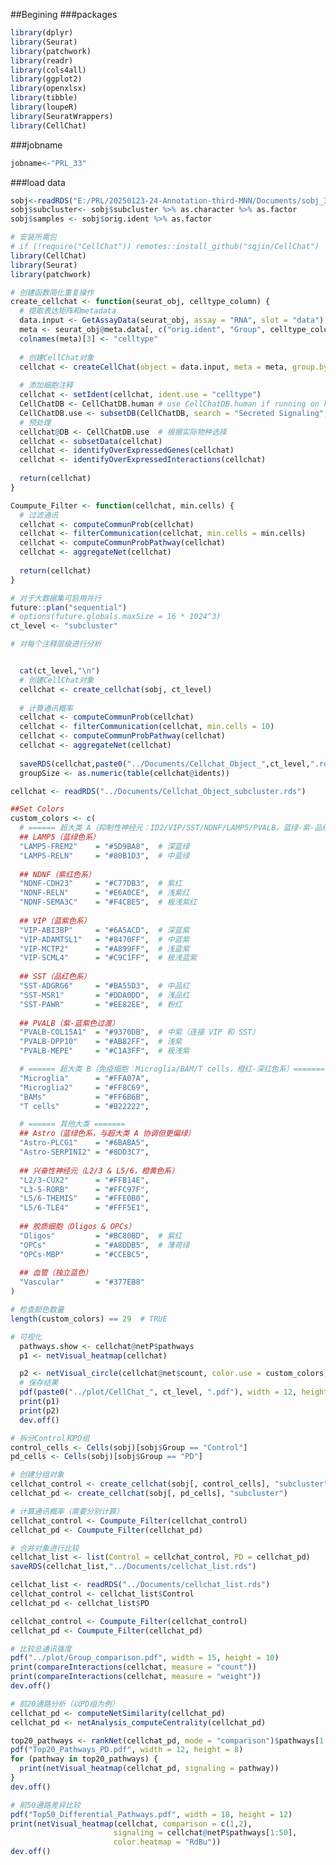 ##Begining 
###packages

```r
library(dplyr)
library(Seurat)
library(patchwork)
library(readr)
library(cols4all)
library(ggplot2)
library(openxlsx)
library(tibble)
library(loupeR)
library(SeuratWrappers)
library(CellChat)
```

###jobname

```r
jobname<-"PRL_33"
```

###load data

```r
sobj<-readRDS("E:/PRL/20250123-24-Annotation-third-MNN/Documents/sobj_3rd_cleaned.rds")
sobj$subcluster<- sobj$subcluster %>% as.character %>% as.factor
sobj$samples <- sobj$orig.ident %>% as.factor
```

```r
# 安装所需包
# if (!require("CellChat")) remotes::install_github("sqjin/CellChat")
library(CellChat)
library(Seurat)
library(patchwork)

# 创建函数简化重复操作
create_cellchat <- function(seurat_obj, celltype_column) {
  # 提取表达矩阵和metadata
  data.input <- GetAssayData(seurat_obj, assay = "RNA", slot = "data")
  meta <- seurat_obj@meta.data[, c("orig.ident", "Group", celltype_column,"samples")]
  colnames(meta)[3] <- "celltype"
  
  # 创建CellChat对象
  cellchat <- createCellChat(object = data.input, meta = meta, group.by = "celltype")
  
  # 添加细胞注释
  cellchat <- setIdent(cellchat, ident.use = "celltype")
  CellChatDB <- CellChatDB.human # use CellChatDB.human if running on human data
  CellChatDB.use <- subsetDB(CellChatDB, search = "Secreted Signaling", key = "annotation") # use Secreted Signaling
  # 预处理
  cellchat@DB <- CellChatDB.use  # 根据实际物种选择
  cellchat <- subsetData(cellchat)
  cellchat <- identifyOverExpressedGenes(cellchat)
  cellchat <- identifyOverExpressedInteractions(cellchat)
  
  return(cellchat)
}

Coumpute_Filter <- function(cellchat, min.cells) {
  # 过滤通讯
  cellchat <- computeCommunProb(cellchat)
  cellchat <- filterCommunication(cellchat, min.cells = min.cells)
  cellchat <- computeCommunProbPathway(cellchat)
  cellchat <- aggregateNet(cellchat)
  
  return(cellchat)
}
```

```r
# 对于大数据集可启用并行
future::plan("sequential")
# options(future.globals.maxSize = 16 * 1024^3)
ct_level <- "subcluster"
```



```r
# 对每个注释层级进行分析


  cat(ct_level,"\n")
  # 创建CellChat对象
  cellchat <- create_cellchat(sobj, ct_level)
  
  # 计算通讯概率
  cellchat <- computeCommunProb(cellchat)
  cellchat <- filterCommunication(cellchat, min.cells = 10)
  cellchat <- computeCommunProbPathway(cellchat)
  cellchat <- aggregateNet(cellchat)
  
  saveRDS(cellchat,paste0("../Documents/Cellchat_Object_",ct_level,".rds"))
  groupSize <- as.numeric(table(cellchat@idents))
```


```r
cellchat <- readRDS("../Documents/Cellchat_Object_subcluster.rds")
```


```r
##Set Colors
custom_colors <- c(
  # ====== 超大类 A（抑制性神经元：ID2/VIP/SST/NDNF/LAMP5/PVALB，蓝绿-紫-品红渐变）=======
  ## LAMP5（蓝绿色系）
  "LAMP5-FREM2"    = "#5D9BA8",  # 深蓝绿
  "LAMP5-RELN"     = "#80B1D3",  # 中蓝绿
  
  ## NDNF（紫红色系）
  "NDNF-CDH23"     = "#C77DB3",  # 紫红
  "NDNF-RELN"      = "#E6A0CE",  # 浅紫红
  "NDNF-SEMA3C"    = "#F4CBE5",  # 极浅紫红
  
  ## VIP（蓝紫色系）
  "VIP-ABI3BP"     = "#6A5ACD",  # 深蓝紫
  "VIP-ADAMTSL1"   = "#8470FF",  # 中蓝紫
  "VIP-MCTP2"      = "#A899FF",  # 浅蓝紫
  "VIP-SCML4"      = "#C9C1FF",  # 极浅蓝紫
  
  ## SST（品红色系）
  "SST-ADGRG6"     = "#BA55D3",  # 中品红
  "SST-MSR1"       = "#DDA0DD",  # 浅品红
  "SST-PAWR"       = "#EE82EE",  # 粉红
  
  ## PVALB（紫-蓝紫色过渡）
  "PVALB-COL15A1"  = "#9370DB",  # 中紫（连接 VIP 和 SST）
  "PVALB-DPP10"    = "#AB82FF",  # 浅紫
  "PVALB-MEPE"     = "#C1A3FF",  # 极浅紫

  # ====== 超大类 B（免疫细胞：Microglia/BAM/T cells，橙红-深红色系）=======
  "Microglia"      = "#FFA07A",  
  "Microglia2"     = "#FF8C69",  
  "BAMs"           = "#FF6B6B",  
  "T cells"        = "#B22222",  

  # ====== 其他大类 =======
  ## Astro（蓝绿色系，与超大类 A 协调但更偏绿）
  "Astro-PLCG1"    = "#6BABA5",  
  "Astro-SERPINI2" = "#8DD3C7",  
  
  ## 兴奋性神经元（L2/3 & L5/6，橙黄色系）
  "L2/3-CUX2"      = "#FFB14E",  
  "L3-5-RORB"      = "#FFC97F",  
  "L5/6-THEMIS"    = "#FFE0B0",  
  "L5/6-TLE4"      = "#FFF5E1",  
  
  ## 胶质细胞（Oligos & OPCs）
  "Oligos"         = "#BC80BD",  # 紫红
  "OPCs"           = "#A8DDB5",  # 薄荷绿
  "OPCs-MBP"       = "#CCEBC5",  
  
  ## 血管（独立蓝色）
  "Vascular"       = "#377EB8"   
)

# 检查颜色数量
length(custom_colors) == 29  # TRUE
```




```r
# 可视化
  pathways.show <- cellchat@netP$pathways
  p1 <- netVisual_heatmap(cellchat)

  p2 <- netVisual_circle(cellchat@net$count, color.use = custom_colors, vertex.weight = rowSums(cellchat@net$count), weight.scale = T, label.edge= F, title.name = "Number of interactions")
  # 保存结果
  pdf(paste0("../plot/CellChat_", ct_level, ".pdf"), width = 12, height = 8)
  print(p1)
  print(p2)
  dev.off()
```

```r
# 拆分Control和PD组
control_cells <- Cells(sobj)[sobj$Group == "Control"]
pd_cells <- Cells(sobj)[sobj$Group == "PD"]

# 创建分组对象
cellchat_control <- create_cellchat(sobj[, control_cells], "subcluster")
cellchat_pd <- create_cellchat(sobj[, pd_cells], "subcluster")

# 计算通讯概率（需要分别计算）
cellchat_control <- Coumpute_Filter(cellchat_control)
cellchat_pd <- Coumpute_Filter(cellchat_pd)

# 合并对象进行比较
cellchat_list <- list(Control = cellchat_control, PD = cellchat_pd)
saveRDS(cellchat_list,"../Documents/cellchat_list.rds")
```



```r
cellchat_list <- readRDS("../Documents/cellchat_list.rds")
cellchat_control <- cellchat_list$Control
cellchat_pd <- cellchat_list$PD

cellchat_control <- Coumpute_Filter(cellchat_control)
cellchat_pd <- Coumpute_Filter(cellchat_pd)

# 比较总通讯强度
pdf("../plot/Group_comparison.pdf", width = 15, height = 10)
print(compareInteractions(cellchat, measure = "count"))
print(compareInteractions(cellchat, measure = "weight"))
dev.off()
```

```r
# 前20通路分析（以PD组为例）
cellchat_pd <- computeNetSimilarity(cellchat_pd)
cellchat_pd <- netAnalysis_computeCentrality(cellchat_pd)

top20_pathways <- rankNet(cellchat_pd, mode = "comparison")$pathways[1:20]
pdf("Top20_Pathways_PD.pdf", width = 12, height = 8)
for (pathway in top20_pathways) {
  print(netVisual_heatmap(cellchat_pd, signaling = pathway))
}
dev.off()

# 前50通路差异比较
pdf("Top50_Differential_Pathways.pdf", width = 18, height = 12)
print(netVisual_heatmap(cellchat, comparison = c(1,2), 
                       signaling = cellchat@netP$pathways[1:50],
                       color.heatmap = "RdBu"))
dev.off()
```

